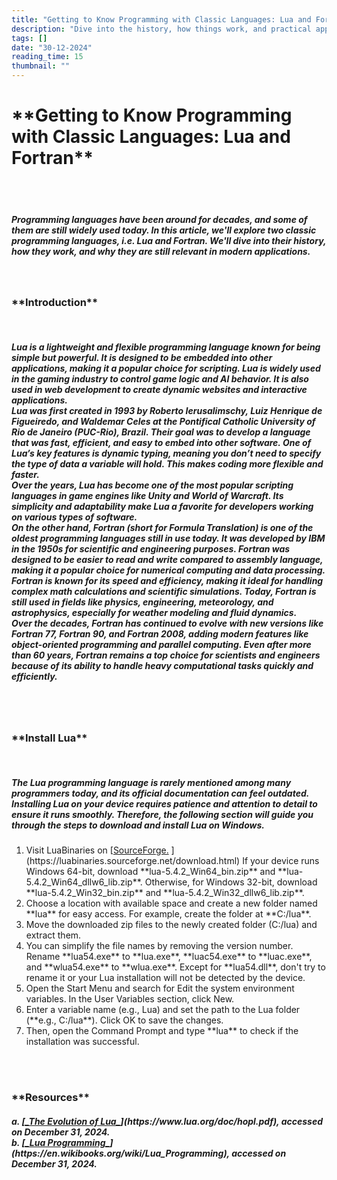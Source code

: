 ```yaml
---
title: "Getting to Know Programming with Classic Languages: Lua and Fortran"
description: "Dive into the history, how things work, and practical applications of classic programming languages such as Lua and Fortran, some of which are still relevant today."
tags: []
date: "30-12-2024"
reading_time: 15
thumbnail: ""
---
```


<h1 class="text-2xl lg:text-4xl">
  **Getting to Know Programming with Classic Languages: Lua and Fortran**
</h1>
<br />
<br />
<h5 class="text-sm lg:text-base">
  Programming languages have been around for decades, and some of them are still
  widely used today. In this article, we'll explore two classic programming
  languages, i.e. Lua and Fortran. We'll dive into their history, how they work,
  and why they are still relevant in modern applications.
</h5>
<br />
<h3 class="text-lg lg:text-2xl">**Introduction**</h3>
<br />
<h5 class="text-sm lg:text-base">
  Lua is a lightweight and flexible programming language known for being simple
  but powerful. It is designed to be embedded into other applications, making it
  a popular choice for scripting. Lua is widely used in the gaming industry to
  control game logic and AI behavior. It is also used in web development to
  create dynamic websites and interactive applications.
  <br />
  Lua was first created in 1993 by Roberto Ierusalimschy, Luiz Henrique de
  Figueiredo, and Waldemar Celes at the Pontifical Catholic University of Rio de
  Janeiro (PUC-Rio), Brazil. Their goal was to develop a language that was fast,
  efficient, and easy to embed into other software. One of Lua’s key features is
  dynamic typing, meaning you don’t need to specify the type of data a variable
  will hold. This makes coding more flexible and faster.
  <br />
  Over the years, Lua has become one of the most popular scripting languages in
  game engines like Unity and World of Warcraft. Its simplicity and adaptability
  make Lua a favorite for developers working on various types of software.
  <br />
  On the other hand, Fortran (short for Formula Translation) is one of the
  oldest programming languages still in use today. It was developed by IBM in
  the 1950s for scientific and engineering purposes. Fortran was designed to be
  easier to read and write compared to assembly language, making it a popular
  choice for numerical computing and data processing.
  <br />
  Fortran is known for its speed and efficiency, making it ideal for handling
  complex math calculations and scientific simulations. Today, Fortran is still
  used in fields like physics, engineering, meteorology, and astrophysics,
  especially for weather modeling and fluid dynamics.
  <br />
  Over the decades, Fortran has continued to evolve with new versions like
  Fortran 77, Fortran 90, and Fortran 2008, adding modern features like
  object-oriented programming and parallel computing. Even after more than 60
  years, Fortran remains a top choice for scientists and engineers because of
  its ability to handle heavy computational tasks quickly and efficiently.
</h5>
<br />
<br />
<h3 class="text-2xl">**Install Lua**</h3>
<br />
<h5 class="text-sm lg:text-base">
  The Lua programming language is rarely mentioned among many programmers today,
  and its official documentation can feel outdated. Installing Lua on your
  device requires patience and attention to detail to ensure it runs smoothly.
  Therefore, the following section will guide you through the steps to download
  and install Lua on Windows.
</h5>
<ol class="ml-4 list-disc text-sm lg:text-base">
  <li>
    Visit LuaBinaries on [<u>SourceForge.</u>
    ](https://luabinaries.sourceforge.net/download.html) If your device runs
    Windows 64-bit, download **lua-5.4.2_Win64_bin.zip** and
    **lua-5.4.2_Win64_dllw6_lib.zip**. Otherwise, for Windows 32-bit, download
    **lua-5.4.2_Win32_bin.zip** and **lua-5.4.2_Win32_dllw6_lib.zip**.
  </li>
  <li>
    Choose a location with available space and create a new folder named **lua**
    for easy access. For example, create the folder at **C:/lua**.
  </li>
  <li>
    Move the downloaded zip files to the newly created folder (C:/lua) and
    extract them.
  </li>
  <li>
    You can simplify the file names by removing the version number. Rename
    **lua54.exe** to **lua.exe**, **luac54.exe** to **luac.exe**, and
    **wlua54.exe** to **wlua.exe**. Except for **lua54.dll**, don't try to
    rename it or your Lua installation will not be detected by the device.
  </li>
  <li>
    Open the Start Menu and search for Edit the system environment variables. In
    the User Variables section, click New.
  </li>
  <li>
    Enter a variable name (e.g., Lua) and set the path to the Lua folder
    (**e.g., C:/lua**). Click OK to save the changes.
  </li>
  <li>
    Then, open the Command Prompt and type **lua** to check if the installation
    was successful.
  </li>
</ol>
<br />
<br />
<h3 class="text-lg lg:text-2xl">**Resources**</h3>
<h5 class="text-sm lg:text-base">
  a. [<u>_The Evolution of Lua_</u>](https://www.lua.org/doc/hopl.pdf), accessed
  on December 31, 2024. <br />
  b. [<u>_Lua Programming_</u>](https://en.wikibooks.org/wiki/Lua_Programming),
  accessed on December 31, 2024.
</h5>